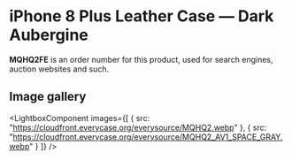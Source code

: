 
# iPhone 8 Plus Leather Case — Dark Aubergine

<Callout type='info' emoji='👉🏻'>**MQHQ2FE** is an order number for this product, used for search engines, auction websites and such.</Callout>

## Image gallery

<LightboxComponent
    images={[
      {
        src: "https://cloudfront.everycase.org/everysource/MQHQ2.webp"
      },
      {
        src: "https://cloudfront.everycase.org/everysource/MQHQ2_AV1_SPACE_GRAY.webp"
      }
    ]}
  />
